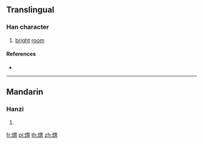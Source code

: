 {{character info/new}}
==Translingual==

===Han character===
{{Han char|rn=86|rad=火|as=09|sn=13|four=96827|canj=FWB|ids=⿰火胃}}

# [[bright]] [[room]]

====References====
* {{Han ref|kx=0677.200|dkj=19212|dj=1088.070|hdz=32218.010|uh=715F|ud=29023|bh=DE7C|bd=56956}}

----

==Mandarin==

===Hanzi===
{{cmn-hanzi|pin=[[wèi]] ([[wei4]]), [[zhá]] ([[zha2]])|wg=wei<sup>4</sup>, cha<sup>2</sup>}}

# {{defn|lang=cmn|sort=火09}}

[[fr:煟]]
[[pl:煟]]
[[th:煟]]
[[zh:煟]]